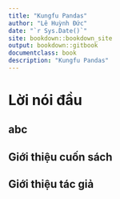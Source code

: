 ```yaml
--- 
title: "Kungfu Pandas"
author: "Lê Huỳnh Đức"
date: "`r Sys.Date()`"
site: bookdown::bookdown_site
output: bookdown::gitbook
documentclass: book
description: "Kungfu Pandas"
---
```



# Lời nói đầu {-}
## abc
## Giới thiệu cuốn sách {-}
## Giới thiệu tác giả {-}
